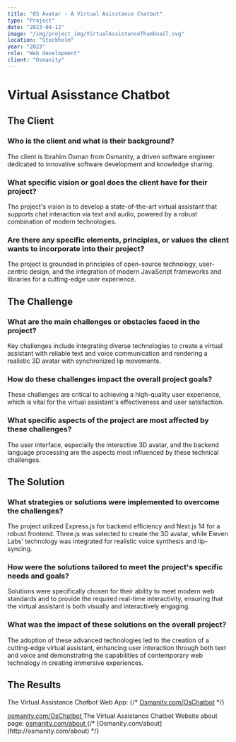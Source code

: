 ```yaml
---
title: "OS Avatar - A Virtual Asisstance Chatbot"
type: "Project"
date: "2023-04-12"
image: "/img/project_img/VirtualAssistanceThumbnail.svg"
location: "Stockholm"
year: "2023"
role: "Web development"
client: "Osmanity"
---
```


# Virtual Asisstance Chatbot

## The Client

### Who is the client and what is their background?

The client is Ibrahim Osman from Osmanity, a driven software engineer dedicated to innovative software development and knowledge sharing.

### What specific vision or goal does the client have for their project?

The project's vision is to develop a state-of-the-art virtual assistant that supports chat interaction via text and audio, powered by a robust combination of modern technologies.

### Are there any specific elements, principles, or values the client wants to incorporate into their project?

The project is grounded in principles of open-source technology, user-centric design, and the integration of modern JavaScript frameworks and libraries for a cutting-edge user experience.

## The Challenge

### What are the main challenges or obstacles faced in the project?

Key challenges include integrating diverse technologies to create a virtual assistant with reliable text and voice communication and rendering a realistic 3D avatar with synchronized lip movements.

### How do these challenges impact the overall project goals?

These challenges are critical to achieving a high-quality user experience, which is vital for the virtual assistant's effectiveness and user satisfaction.

### What specific aspects of the project are most affected by these challenges?

The user interface, especially the interactive 3D avatar, and the backend language processing are the aspects most influenced by these technical challenges.

## The Solution

### What strategies or solutions were implemented to overcome the challenges?

The project utilized Express.js for backend efficiency and Next.js 14 for a robust frontend. Three.js was selected to create the 3D avatar, while Eleven Labs' technology was integrated for realistic voice synthesis and lip-syncing.

### How were the solutions tailored to meet the project's specific needs and goals?

Solutions were specifically chosen for their ability to meet modern web standards and to provide the required real-time interactivity, ensuring that the virtual assistant is both visually and interactively engaging.

### What was the impact of these solutions on the overall project?

The adoption of these advanced technologies led to the creation of a cutting-edge virtual assistant, enhancing user interaction through both text and voice and demonstrating the capabilities of contemporary web technology in creating immersive experiences.

## The Results

The Virtual Assistance Chatbot Web App:
{/* [Osmanity.com/OsChatbot](http://osmanity.com/OsChatbot) */}

<a href="http://osmanity.com/OsChatbot" target="_blank">
  osmanity.com/OsChatbot
</a>
The Virtual Assistance Chatbot Website about page:
<a href="http://osmanity.com/about" target="_blank">
  osmanity.com/about
</a>
{/* [Osmanity.com/about](http://osmanity.com/about) */}
